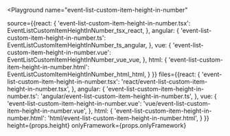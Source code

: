 

<Playground
  name="event-list-custom-item-height-in-number"
  
  source={{react: {
             'event-list-custom-item-height-in-number.tsx': EventListCustomItemHeightInNumber_tsx_react,
           },
           angular: {
             'event-list-custom-item-height-in-number.ts': EventListCustomItemHeightInNumber_ts_angular,
           },
           vue: {
             'event-list-custom-item-height-in-number.vue': EventListCustomItemHeightInNumber_vue_vue,
           },
           html: {
             'event-list-custom-item-height-in-number.html': EventListCustomItemHeightInNumber_html_html,
           }
}}
  files={{react: {
            'event-list-custom-item-height-in-number.tsx': 'react/event-list-custom-item-height-in-number.tsx',
          },
          angular: {
            'event-list-custom-item-height-in-number.ts': 'angular/event-list-custom-item-height-in-number.ts',
          },
          vue: {
            'event-list-custom-item-height-in-number.vue': 'vue/event-list-custom-item-height-in-number.vue',
          },
          html: {
            'event-list-custom-item-height-in-number.html': 'html/event-list-custom-item-height-in-number.html',
          }
}}
  height={props.height}
  onlyFramework={props.onlyFramework}
></Playground>
